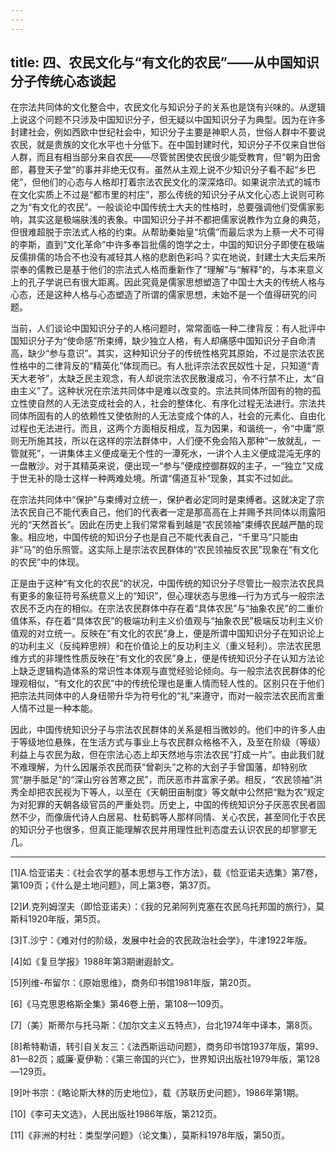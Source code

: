 ```yaml
---
---
---
```

title: 四、农民文化与“有文化的农民”——从中国知识分子传统心态谈起
---




在宗法共同体的文化整合中，农民文化与知识分子的关系也是饶有兴味的。从逻辑上说这个问题不只涉及中国知识分子，但无疑以中国知识分子为典型。因为在许多封建社会，例如西欧中世纪社会中，知识分子主要是神职人员，世俗人群中不要说农民，就是贵族的文化水平也十分低下。在中国封建时代，知识分子不仅来自世俗人群，而且有相当部分来自农民——尽管贫困使农民很少能受教育，但“朝为田舍郎，暮登天子堂”的事并非绝无仅有。虽然从主观上说不少知识分子看不起“乡巴佬”，但他们的心态与人格却打着宗法农民文化的深深烙印。如果说宗法式的城市在文化实质上不过是“都市里的村庄”，那么传统的知识分子从文化心态上说则可称之为“有文化的农民”。一般谈论中国传统士大夫的性格时，总要强调他们受儒家影响，其实这是极端肤浅的表象。中国知识分子并不都把儒家说教作为立身的典范，但很难超脱于宗法式人格的约束。从帮助秦始皇“坑儒”而最后求为上蔡一犬不可得的李斯，直到“文化革命”中许多奉旨批儒的饱学之士，中国的知识分子即使在极端反儒排儒的场合不也没有减轻其人格的悲剧色彩吗？实在地说，封建士大夫后来所崇奉的儒教已是基于他们的宗法式人格而重新作了“理解”与“解释”的，与本来意义上的孔子学说已有很大距离。因此究竟是儒家思想塑造了中国士大夫的传统人格与心态，还是这种人格与心态塑造了所谓的儒家思想，未始不是一个值得研究的问题。

当前，人们谈论中国知识分子的人格问题时，常常面临一种二律背反：有人批评中国知识分子为“使命感”所束缚，缺少独立人格，有人却痛感中国知识分子自命清高，缺少“参与意识”。其实，这种知识分子的传统性格究其原始，不过是宗法农民性格中的二律背反的“精英化”体现而已。有人批评宗法农民奴性十足，只知道“青天大老爷”，太缺乏民主观念，有人却说宗法农民散漫成习，令不行禁不止，太“自由主义”了。这种状况在宗法共同体中是难以改变的。宗法共同体所固有的物的孤立性使自然的人无法变成社会的人，社会的整体化、有序化过程无法进行。宗法共同体所固有的人的依赖性又使依附的人无法变成个体的人，社会的元素化、自由化过程也无法进行。而且，这两个方面相反相成，互为因果，和谐统一，令“中庸”原则无所施其技，所以在这样的宗法群体中，人们便不免会陷入那种“一放就乱，一管就死”，一讲集体主义便成毫无个性的一潭死水，一讲个人主义便成混沌无序的一盘散沙。对于其精英来说，便出现一“参与”便成控御群奴的主子，一“独立”又成于世无补的隐士这样一种两难处境。所谓“儒道互补”现象，其实不过如此。

在宗法共同体中“保护”与束缚对立统一，保护者必定同时是束缚者。这就决定了宗法农民自己不能代表自己，他们的代表者一定是那高高在上并赐予共同体以雨露阳光的“天然首长”。因此在历史上我们常常看到越是“农民领袖”束缚农民越严酷的现象。相应地，中国传统的知识分子也是自己不能代表自己，“千里马”只能由非“马”的伯乐照管。这实际上是宗法农民群体的“农民领袖反农民”现象在“有文化的农民”中的体现。

正是由于这种“有文化的农民”的状况，中国传统的知识分子尽管比一般宗法农民具有更多的象征符号系统意义上的“知识”，但心理状态与思维—行为方式与一般宗法农民不乏内在的相似。在宗法农民群体中存在着“具体农民”与“抽象农民”的二重价值体系，存在着“具体农民”的极端功利主义价值观与“抽象农民”极端反功利主义价值观的对立统一。反映在“有文化的农民”身上，便是所谓中国知识分子在知识论上的功利主义（反纯粹思辨）和在价值论上的反功利主义（重义轻利）。宗法农民思维方式的非理性性质反映在“有文化的农民”身上，便是传统知识分子在认知方法论上缺乏逻辑构造体系的常识性本体观与直觉经验论倾向。与一般宗法农民群体的伦理观相似，“有文化的农民”中的传统伦理也是重人情而轻人性的。区别只在于他们把宗法共同体中的人身纽带升华为符号化的“礼”来遵守，而对一般宗法农民而言重人情不过是一种本能。

因此，中国传统知识分子与宗法农民群体的关系是相当微妙的。他们中的许多人由于等级地位悬殊，在生活方式与事业上与农民群众格格不入，及至在阶级（等级）利益上与农民为敌，但在宗法心态上却天然地与宗法农民“打成一片”。由此我们就不难理解，为什么因屠杀农民而获“曾剃头”之称的大刽子手曾国藩，却特别欣赏“胼手胝足”的“深山穷谷苦寒之民”，而厌恶市井富家子弟。相反，“农民领袖”洪秀全却把农民视为下等人，以至在《天朝田亩制度》等文献中公然把“黜为农”规定为对犯罪的天朝各级官员的严重处罚。历史上，中国的传统知识分子厌恶农民者固然不少，而像唐代诗人白居易、杜荀鹤等人那样同情、关心农民，甚至同化于农民的知识分子也很多，但真正能理解农民并用理性批判态度去认识农民的却寥寥无几。



* * *



[1]А.恰亚诺夫：《社会农学的基本思想与工作方法》，载《恰亚诺夫选集》第7卷，第109页；《什么是土地问题》，同上第3卷，第37页。

[2]И.克列姆涅夫（即恰亚诺夫）：《我的兄弟阿列克塞在农民乌托邦国的旅行》，莫斯科1920年版，第5页。

[3]T.沙宁：《难对付的阶级，发展中社会的农民政治社会学》，牛津1922年版。

[4]如《复旦学报》1988年第3期谢遐龄文。

[5]列维-布留尔：《原始思维》，商务印书馆1981年版，第20页。

[6]《马克思恩格斯全集》第46卷上册，第108—109页。

[7]（美）斯蒂尔与托马斯：《加尔文主义五特点》，台北1974年中译本，第8页。

[8]希特勒语，转引自关友三：《法西斯运动问题》，商务印书馆1937年版，第99、81—82页；威廉·夏伊勒：《第三帝国的兴亡》，世界知识出版社1979年版，第128—129页。

[9]叶书宗：《略论斯大林的历史地位》，载《苏联历史问题》，1986年第1期。

[10]《李可夫文选》，人民出版社1986年版，第212页。

[11]《非洲的村社：类型学问题》（论文集），莫斯科1978年版，第50页。